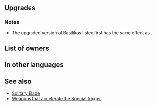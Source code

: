 {{SkillPage Tabs}}{{Weapon Infobox
|tagid=SID_バシリコス
|weaponType=Axe
|might=16
|range=1
|effect=Accelerates Special trigger (cooldown count-1).
|cooldown=-1
|cost=400
|exclusive=yes
|userVersion1=Weapon
|userVersion2=Upgrade Gleam
|statModifiers=0,16,0,0,0
|required=-
|refinePaths=default
|refineSP=400
|refineMedals=500
|refineDews=200
|effectSkill1=Grants Atk/Spd+5. Inflicts Def/Res-5.
|iconSkill1=Life and Death W.png
|tagidExtraSkill1=死
|statModifiersSkill1=3,21,5,-5,-5
|properties=
}}
==Upgrades==
{{Weapon Upgrade List}}
===Notes===
* The upgraded version of Basilikos listed first has the same effect as {{Pt|Life and Death 3}}.
==List of owners==
{{Skill Hero List}}
==In other languages==
{{OtherLanguages
|japanese=バシリコス
|german=Basilikos
|spanishEU=Basilikos
|spanishLA=Basilikos
|french=Basilikos
|italian=Ascia reale
|chineseTW=瓦西里科斯
|portuguese=Basilikos
}}
==See also==
* [[Solitary Blade]]
* [[Weapons that accelerate the Special trigger]]
{{Weapons Navbox}}